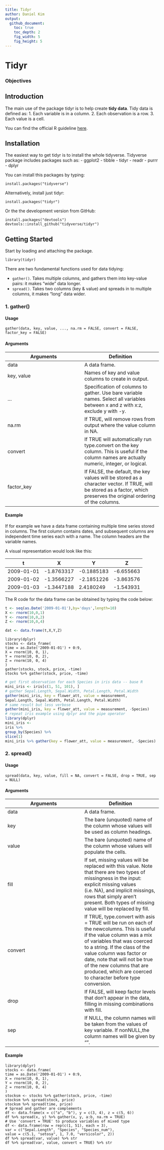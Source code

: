 ```yaml
---
title: Tidyr
author: Daniel Kim
output:
  github_document:
    toc: true
    toc_depth: 2
    fig_width: 5
    fig_height: 5
---
```


# Tidyr

### Objectives

## Introduction
The main use of the package tidyr is to help create **tidy data**. Tidy data is defined as:
1. Each variable is in a column.
2. Each observation is a row.
3. Each value is a cell.

You can find the official R guideline [here](https://cran.r-project.org/web/packages/tidyr/tidyr.pdf).

## Installation

The easiest way to get tidyr is to install the whole tidyverse.
Tidyverse package includes packages such as:
 - ggplot2
 - tibble
 - tidyr
 - readr
 - purrr
 - dplyr
 
You can install this packages by typing:
```
install.packages("tidyverse")
```

Alternatively, install just tidyr:
```
install.packages("tidyr")
```

Or the the development version from GitHub:
```
install.packages("devtools")
devtools::install_github("tidyverse/tidyr")
```

## Getting Started

Start by loading and attaching the package.
```
library(tidyr)
```

There are two fundamental functions used for data tidying:

- `gather()`. Takes multiple columns, and gathers them into key-value pairs: it makes “wide” data longer.
- `spread()`. Takes two columns (key & value) and spreads in to multiple columns, it makes “long” data wider.

### 1. gather()

#### Usage
```
gather(data, key, value, ..., na.rm = FALSE, convert = FALSE, factor_key = FALSE)
```
#### Arguments
Arguments  | Definition
------------- | -------------
data  | A data frame.
key, value  | Names of key and value columns to create in output.
... | Specification of columns to gather. Use bare variable names. Select all variables between x and z with x:z, exclude y with -y.
na.rm | If TRUE, will remove rows from output where the value column in NA.
convert | If TRUE will automatically run type.convert on the key column. This is useful if the column names are actually numeric, integer, or logical.
factor_key | If FALSE, the default, the key values will be stored as a character vector. If TRUE, will be stored as a factor, which preserves the original ordering of the columns.

#### Example
If for example we have a data frame containing multiple time series stored in columns. The first column contains dates, and subsequent columns are independent time series each with a name. The column headers are the variable names.

A visual representation would look like this:

t  | X | Y | Z
--- | --- | --- | ---
2009-01-01 | -1.8763317 | -0.1885183 | -6.655663
2009-01-02 | -1.3566227 | -2.1851226 | -3.863576
2009-01-03 | -1.3447188 | 2.4180249  | -1.543931

The R code for the data frame can be obtained by typing the code below:
```r
t <- seq(as.Date('2009-01-01'),by='days',length=10)
X <- rnorm(10,0,1)
Y <- rnorm(10,0,2)
Z <- rnorm(10,0,4)

dat <- data.frame(t,X,Y,Z)
```

````
library(dplyr)
stocks <- data_frame(
time = as.Date('2009-01-01') + 0:9,
X = rnorm(10, 0, 1),
Y = rnorm(10, 0, 2),
Z = rnorm(10, 0, 4)
)
gather(stocks, stock, price, -time)
stocks %>% gather(stock, price, -time)
````
```r
# get first observation for each Species in iris data -- base R
mini_iris <- iris[c(1, 51, 101), ]
# gather Sepal.Length, Sepal.Width, Petal.Length, Petal.Width
gather(mini_iris, key = flower_att, value = measurement,
Sepal.Length, Sepal.Width, Petal.Length, Petal.Width)
# same result but less verbose
gather(mini_iris, key = flower_att, value = measurement, -Species)
# repeat iris example using dplyr and the pipe operator
library(dplyr)
mini_iris <-
iris %>%
group_by(Species) %>%
slice(1)
mini_iris %>% gather(key = flower_att, value = measurement, -Species)
```

### 2. spread()

#### Usage
````
spread(data, key, value, fill = NA, convert = FALSE, drop = TRUE, sep = NULL)
````

#### Arguments
Arguments  | Definition
------------- | -------------
data | A data frame.
key | The bare (unquoted) name of the column whose values will be used as column headings.
value | The bare (unquoted) name of the column whose values will populate the cells.
fill | If set, missing values will be replaced with this value. Note that there are two types of missingness in the input: explicit missing values (i.e. NA), and implicit missings, rows that simply aren’t present. Both types of missing value will be replaced by fill.
convert | If TRUE, type.convert with asis = TRUE will be run on each of the newcolumns. This is useful if the value column was a mix of variables that was coerced to a string. If the class of the value column was factor or date, note that will not be true of the new columns that are produced, which are coerced to character before type conversion.
drop | If FALSE, will keep factor levels that don’t appear in the data, filling in missing combinations with fill.
sep | If NULL, the column names will be taken from the values of key variable. If nonNULL,the column names will be given by "<key_name><sep><key_value>".

#### Example
````
library(dplyr)
stocks <- data.frame(
time = as.Date('2009-01-01') + 0:9,
X = rnorm(10, 0, 1),
Y = rnorm(10, 0, 2),
Z = rnorm(10, 0, 4)
)
stocksm <- stocks %>% gather(stock, price, -time)
stocksm %>% spread(stock, price)
stocksm %>% spread(time, price)
# Spread and gather are complements
df <- data.frame(x = c("a", "b"), y = c(3, 4), z = c(5, 6))
df %>% spread(x, y) %>% gather(x, y, a:b, na.rm = TRUE)
# Use 'convert = TRUE' to produce variables of mixed type
df <- data.frame(row = rep(c(1, 51), each = 3),
var = c("Sepal.Length", "Species", "Species_num"),
value = c(5.1, "setosa", 1, 7.0, "versicolor", 2))
df %>% spread(var, value) %>% str
df %>% spread(var, value, convert = TRUE) %>% str
````
